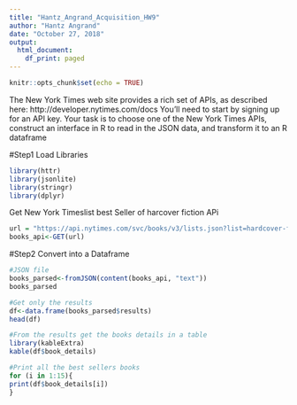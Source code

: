 ---
title: "Hantz_Angrand_Acquisition_HW9"
author: "Hantz Angrand"
date: "October 27, 2018"
output:
  html_document:
    df_print: paged
---

```{r setup, include=FALSE}
knitr::opts_chunk$set(echo = TRUE)
```

The New York Times web site provides a rich set of APIs, as described here:  http://developer.nytimes.com/docs You'll need to start by signing up for an API key. Your task is to choose one of the New York Times APIs, construct an interface in R to read in the JSON data, and transform it to an R dataframe

#Step1 Load Libraries
```{r}
library(httr)
library(jsonlite)
library(stringr)
library(dplyr)

```

Get New York Timeslist  best Seller of harcover fiction APi
```{r}
url = "https://api.nytimes.com/svc/books/v3/lists.json?list=hardcover-fiction&api-key=2ef725a076f148dd868c378cac2f1c72"
books_api<-GET(url)
```


#Step2 Convert into a Dataframe

```{r}
#JSON file
books_parsed<-fromJSON(content(books_api, "text"))
books_parsed
```


```{r}
#Get only the results
df<-data.frame(books_parsed$results)
head(df)
```
```{r}
#From the results get the books details in a table
library(kableExtra)
kable(df$book_details)
```



```{r}
#Print all the best sellers books 
for (i in 1:15){
print(df$book_details[i])
}
```








